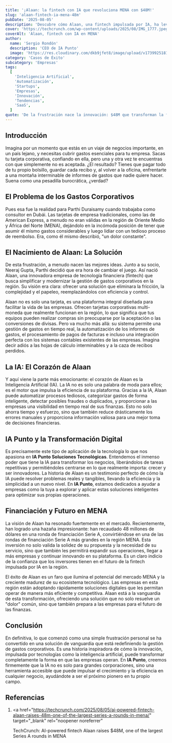 ```yaml
---
title: '¡Alaan: la fintech con IA que revoluciona MENA con $48M!'
slug: 'alaan-fintech-ia-mena-48m'
pubDate: '2025-08-05'
description: 'Descubre cómo Alaan, una fintech impulsada por IA, ha levantado $48M para transformar la gestión de gastos corporativos en la región MENA, eliminando burocracia y optimizando finanzas.'
cover: 'https://techcrunch.com/wp-content/uploads/2025/08/IMG_1777.jpeg'
coverAlt: 'Alaan, fintech con IA en MENA'
author:
  name: 'Sergio Rondón'
  description: 'CEO de IA Punto'
  image: 'https://res.cloudinary.com/dkb9jfet8/image/upload/v1739925181/sergio_gdcaeh.png'
category: 'Casos de Éxito'
subcategory: 'Empresas'
tags:
  [
    'Inteligencia Artificial',
    'Automatización',
    'Startups',
    'Empresas',
    'Innovación',
    'Tendencias',
    'SaaS',
  ]
quote: 'De la frustración nace la innovación: $48M que transforman la fintech en MENA.'
---
```


<h2 id="introduccion">Introducción</h2>

Imagina por un momento que estás en un viaje de negocios importante, en un país lejano, y necesitas cubrir gastos esenciales para tu empresa. Sacas tu tarjeta corporativa, confiando en ella, pero una y otra vez te encuentras con que simplemente no es aceptada. ¿El resultado? Tienes que pagar todo de tu propio bolsillo, guardar cada recibo y, al volver a la oficina, enfrentarte a una montaña interminable de informes de gastos que nadie quiere hacer. Suena como una pesadilla burocrática, ¿verdad?

<h2 id="el-problema-de-los-gastos-corporativos">
  El Problema de los Gastos Corporativos
</h2>

Pues esa fue la realidad para Parthi Duraisamy cuando trabajaba como consultor en Dubái. Las tarjetas de empresa tradicionales, como las de American Express, a menudo no eran válidas en la región de Oriente Medio y África del Norte (MENA), dejándolo en la incómoda posición de tener que asumir él mismo gastos considerables y luego lidiar con un tedioso proceso de reembolso. Era, como él mismo describió, "un dolor constante".

<h2 id="el-nacimiento-de-alaan-la-solucion">
  El Nacimiento de Alaan: La Solución
</h2>

De esta frustración, a menudo nacen las mejores ideas. Junto a su socio, Neeraj Gupta, Parthi decidió que era hora de cambiar el juego. Así nació Alaan, una innovadora empresa de tecnología financiera (fintech) que busca simplificar y modernizar la gestión de gastos corporativos en la región. Su visión era clara: ofrecer una solución que eliminara la fricción, la complejidad y el papeleo, reemplazándolos con eficiencia y control.

Alaan no es solo una tarjeta, es una plataforma integral diseñada para facilitar la vida de las empresas. Ofrecen tarjetas corporativas multi-moneda que realmente funcionan en la región, lo que significa que tus equipos pueden realizar compras sin preocuparse por la aceptación o las conversiones de divisas. Pero va mucho más allá: su sistema permite una gestión de gastos en tiempo real, la automatización de los informes de gastos, el procesamiento de pagos de facturas e incluso una integración perfecta con los sistemas contables existentes de las empresas. Imagina decir adiós a las hojas de cálculo interminables y a la caza de recibos perdidos.

<h2 id="la-ia-el-corazon-de-alaan">La IA: El Corazón de Alaan</h2>

Y aquí viene la parte más emocionante: el corazón de Alaan es la Inteligencia Artificial (IA). La IA no es solo una palabra de moda para ellos; es el motor que impulsa la eficiencia de su plataforma. Gracias a la IA, Alaan puede automatizar procesos tediosos, categorizar gastos de forma inteligente, detectar posibles fraudes o duplicados, y proporcionar a las empresas una visibilidad en tiempo real de sus finanzas. Esto no solo ahorra tiempo y esfuerzo, sino que también reduce drásticamente los errores manuales y proporciona información valiosa para una mejor toma de decisiones financieras.

<h2 id="ia-punto-y-la-transformacion-digital">
  IA Punto y la Transformación Digital
</h2>

Es precisamente este tipo de aplicación de la tecnología lo que nos apasiona en <strong>IA Punto Soluciones Tecnológicas</strong>. Entendemos el inmenso poder que tiene la IA para transformar los negocios, liberándolos de tareas repetitivas y permitiéndoles centrarse en lo que realmente importa: crecer y ser innovadores. La historia de Alaan es un testimonio perfecto de cómo la IA puede resolver problemas reales y tangibles, llevando la eficiencia y la simplicidad a un nuevo nivel. En <strong>IA Punto</strong>, estamos dedicados a ayudar a empresas como la tuya a explorar y aplicar estas soluciones inteligentes para optimizar sus propias operaciones.

<h2 id="financiacion-y-futuro-en-mena">Financiación y Futuro en MENA</h2>

La visión de Alaan ha resonado fuertemente en el mercado. Recientemente, han logrado una hazaña impresionante: han recaudado 48 millones de dólares en una ronda de financiación Serie A, convirtiéndose en una de las rondas de financiación Serie A más grandes en la región MENA. Esta inversión no solo valida la solidez de su propuesta y la necesidad de su servicio, sino que también les permitirá expandir sus operaciones, llegar a más empresas y continuar innovando en su plataforma. Es un claro indicio de la confianza que los inversores tienen en el futuro de la fintech impulsada por IA en la región.

El éxito de Alaan es un faro que ilumina el potencial del mercado MENA y la creciente madurez de su ecosistema tecnológico. Las empresas en esta región están adoptando rápidamente soluciones digitales que les permitan operar de manera más eficiente y competitiva. Alaan está a la vanguardia de esta transformación, ofreciendo una solución que no solo resuelve un "dolor" común, sino que también prepara a las empresas para el futuro de las finanzas.

<h2 id="conclusion">Conclusión</h2>

En definitiva, lo que comenzó como una simple frustración personal se ha convertido en una solución de vanguardia que está redefiniendo la gestión de gastos corporativos. Es una historia inspiradora de cómo la innovación, impulsada por tecnologías como la inteligencia artificial, puede transformar completamente la forma en que las empresas operan. En <strong>IA Punto</strong>, creemos firmemente que la IA no es solo para grandes corporaciones, sino una herramienta accesible que puede impulsar el crecimiento y la eficiencia en cualquier negocio, ayudándote a ser el próximo pionero en tu propio campo.

<h2 id="referencias">Referencias</h2>

1.  <a
      href="https://techcrunch.com/2025/08/05/ai-powered-fintech-alaan-raises-48m-one-of-the-largest-series-a-rounds-in-mena/"
      target="_blank"
      rel="noopener noreferrer"
    >
      TechCrunch: AI-powered fintech Alaan raises $48M, one of the largest
      Series A rounds in MENA
    </a>

